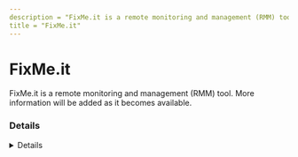 ```yaml
---
description = "FixMe.it is a remote monitoring and management (RMM) tool. More information will be added as it becomes available."
title = "FixMe.it"
---
```




# FixMe.it

FixMe.it is a remote monitoring and management (RMM) tool. More information will be added as it becomes available.

### Details
<Details author={""}
         category={""}
         created={""}
         website={""}
         lastModified={"2/7/2024"}
         privileges={""}
         free={ "" }
         verification={""}
/>

#### Installation Paths
<Card code={ ["FixMeit Client.exe", "TiExpertStandalone.exe", "FixMeitClient*.exe", "TiExpertCore.exe", "FixMeit Unattended Access Setup.exe", "FixMeit Expert Setup.exe", "TiExpertCore.exe", "fixmeitclient.exe", "TiClientCore.exe", "TiClientHelper*.exe", "9380CC75B872221A7425D7503565B67580407F60"] }/>





### Forensic Artifacts




#### Network Artifacts
<EuiSpacer size="xl"/>
<NetworkArtifactsTable data={ [{"Description": "Known remote domains", "Domains": ["*.fixme.it", "*.techinline.net", "fixme.it", "*set.me", "*setme.net"], "Ports": []}] }/>




### Detections
- Detects potential network activity of FixMe RMM tool
  - [Sigma Rule](https://github.com/magicsword-io/LOLRMM/blob/main/detections/sigma/fixme_network_sigma.yml)
- Detects potential processes activity of FixMe RMM tool
  - [Sigma Rule](https://github.com/magicsword-io/LOLRMM/blob/main/detections/sigma/fixme_processes_sigma.yml)


